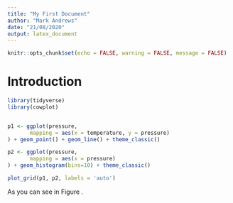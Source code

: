 ```yaml
---
title: "My First Document"
author: "Mark Andrews"
date: "21/08/2020"
output: latex_document
---
```


```r
knitr::opts_chunk$set(echo = FALSE, warning = FALSE, message = FALSE)
```

# Introduction


```r
library(tidyverse)
library(cowplot)


p1 <- ggplot(pressure,
       mapping = aes(x = temperature, y = pressure)
) + geom_point() + geom_line() + theme_classic()

p2 <- ggplot(pressure,
       mapping = aes(x = pressure)
) + geom_histogram(bins=10) + theme_classic()

plot_grid(p1, p2, labels = 'auto')
```

As you can see in Figure \ref{fig:pressure}.
